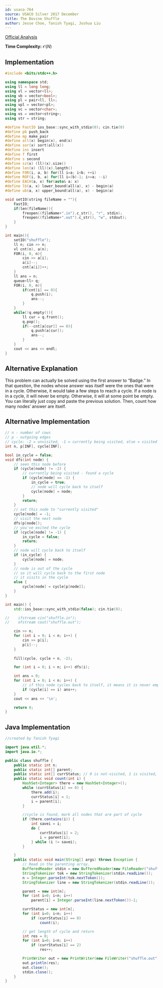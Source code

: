 ```yaml
---
id: usaco-764
source: USACO Silver 2017 December
title: The Bovine Shuffle
author: Jesse Choe, Tanish Tyagi, Joshua Liu
---
```


[Official Analysis](http://www.usaco.org/current/data/sol_shuffle_silver_dec17.html)

**Time Complexity:** $\mathcal{O}(N)$

<LanguageSection>
<CPPSection>

## Implementation

```cpp
#include <bits/stdc++.h>

using namespace std;
using ll = long long;
using vl = vector<ll>;
using vb = vector<bool>;
using pl = pair<ll, ll>;
using vpl = vector<pl>;
using vc = vector<char>;
using vs = vector<string>;
using str = string;

#define FastIO ios_base::sync_with_stdio(0); cin.tie(0)
#define pb push_back
#define mp make_pair
#define all(x) begin(x), end(x)
#define sor(x) sort(all(x))
#define ins insert
#define f first
#define s second
#define sz(x) (ll)(x).size()
#define len(x) (ll)(x).length()
#define FOR(i, a, b) for(ll i=a; i<b; ++i)
#define ROF(i, b, a) for(ll i=(b)-1; i>=a; --i)
#define EACH(a, x) for(auto& a: x)
#define lb(a, x) lower_bound(all(a), x) - begin(a)
#define ub(a, x) upper_bound(all(a), x) - begin(a)

void setIO(string fileName = ""){
	FastIO;
	if(len(fileName)){
		freopen((fileName+".in").c_str(), "r", stdin);
		freopen((fileName+".out").c_str(), "w", stdout);
	}
}

int main(){
	setIO("shuffle");
	ll n; cin >> n;
	vl cnt(n), a(n);
	FOR(i, 0, n){
		cin >> a[i];
		a[i]--;
		cnt[a[i]]++;
	}
	ll ans = n;
	queue<ll> q;
	FOR(i, 0, n){
		if(cnt[i] == 0){
			q.push(i);
			ans--;
		}
	}
	while(!q.empty()){
		ll cur = q.front();
		q.pop();
		if(--cnt[a[cur]] == 0){
			q.push(a[cur]);
			ans--;
		}
	}
	cout << ans << endl;
}
```

</CPPSection>
	
<CPPSection>
	
## Alternative Explanation
	
This problem can actually be solved using the first answer to “Badge.” In that question, the nodes whose answer was itself were the ones that were in a cycle. Otherwise, it would take a few steps to reach a cycle. If a node is in a cycle, it will never be empty. Otherwise, it will at some point be empty. You can literally just copy and paste the previous solution. Then, count how many nodes’ answer are itself. 
	
## Alternative Implementation
	
```cpp
// n - number of cows
// p - outgoing edges
// cycle: -2 = unvisited, -1 = currently being visited, else = visited
int n, p[INF], cycle[INF];

bool in_cycle = false;
void dfs(int node) {
    // seen this node before
    if (cycle[node] != -2) {
        // currently being visited - found a cycle
        if (cycle[node] == -1) {
            in_cycle = true;
            // node will cycle back to itself
            cycle[node] = node;
        }
        return;
    }
    // set this node to "currently visited"
    cycle[node] = -1;
    // visit the next node
    dfs(p[node]);
    // you've exited the cycle
    if (cycle[node] != -1) {
        in_cycle = false;
        return;
    }
    // node will cycle back to itself 
    if (in_cycle) {
        cycle[node] = node;
    } 
    // node is out of the cycle
    // so it will cycle back to the first node
    // it visits in the cycle
    else {
        cycle[node] = cycle[p[node]];
    }
}

int main() {
    std::ios_base::sync_with_stdio(false); cin.tie(0);

//    ifstream cin("shuffle.in");
//    ofstream cout("shuffle.out");

    cin >> n;
    for (int i = 0; i < n; i++) {
        cin >> p[i];
        p[i]--;
    }
    
    fill(cycle, cycle + n, -2);

    for (int i = 0; i < n; i++) dfs(i);

    int ans = 0;
    for (int i = 0; i < n; i++) {
        // if this node cycles back to itself, it means it is never empty
        if (cycle[i] == i) ans++;
    }
    cout << ans << '\n';

    return 0;
}
```
	
</CPPSection>

<JavaSection>

## Java Implementation

```java
//created by Tanish Tyagi

import java.util.*;
import java.io.*;

public class shuffle {
	public static int n;
	public static int[] parent;
	public static int[] currStatus; // 0 is not-visited, 1 is visited, 2 is part of cycle
	public static void count(int i) {
		HashSet<Integer> there = new HashSet<Integer>();
		while (currStatus[i] == 0) {
			there.add(i);
			currStatus[i] = 1;
			i = parent[i];
		}

		//cycle is found, mark all nodes that are part of cycle
		if (there.contains(i)) {
			int savei = i;
			do {
				currStatus[i] = 2;
				i = parent[i];
			} while (i != savei);
		}

	}
	public static void main(String[] args) throws Exception {
		// Read in the parenting array.
		BufferedReader stdin = new BufferedReader(new FileReader("shuffle.in"));
		StringTokenizer tok = new StringTokenizer(stdin.readLine());
		n = Integer.parseInt(tok.nextToken());
		StringTokenizer line = new StringTokenizer(stdin.readLine());

		parent = new int[n];
		for (int i=0; i<n; i++)
			parent[i] = Integer.parseInt(line.nextToken())-1;

		currStatus = new int[n];
		for (int i=0; i<n; i++)
			if (currStatus[i] == 0)
				count(i);

		// get length of cycle and return
		int res = 0;
		for (int i=0; i<n; i++)
			if (currStatus[i] == 2)
				res++;

		PrintWriter out = new PrintWriter(new FileWriter("shuffle.out"));
		out.println(res);
		out.close();
		stdin.close();
	}
}
```

</JavaSection>

</LanguageSection>
